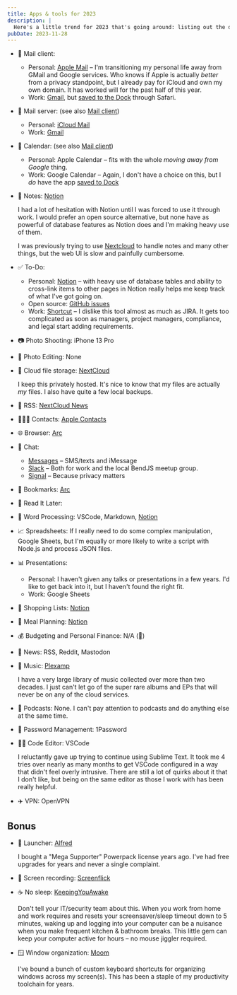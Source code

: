 ```yaml
---
title: Apps & tools for 2023
description: |
  Here's a little trend for 2023 that's going around: listing out the default apps (and tools!) that I've used in 2023.
pubDate: 2023-11-28
---
```


- <span id="mail">📨 Mail client:</span>
  - Personal: [Apple Mail](https://apps.apple.com/us/app/mail/id1108187098) – I'm transitioning my personal life away from GMail and Google services. Who knows if Apple is actually _better_ from a privacy standpoint, but I already pay for iCloud and own my own domain. It has worked will for the past half of this year.
  - Work: [Gmail](https://www.google.com/gmail/about/), but [saved to the Dock](https://support.apple.com/en-us/104996) through Safari.
- 📮 Mail server: (see also [Mail client](#mail))
  - Personal: [iCloud Mail](https://support.apple.com/guide/icloud/mail-on-icloudcom-overview-mm6b1a17e3/icloud)
  - Work: [Gmail](https://www.google.com/gmail/about/)
- 📆 Calendar: (see also [Mail client](#mail))
  - Personal: Apple Calendar – fits with the whole _moving away from Google_ thing.
  - Work: Google Calendar – Again, I don't have a choice on this, but I _do_ have the app [saved to Dock](https://support.apple.com/en-us/104996)
- <span id="notes">📝 Notes:</span> [Notion](https://notion.so)

  I had a lot of hesitation with Notion until I was forced to use it through work. I would prefer an open source alternative, but none have as powerful of database features as Notion does and I'm making heavy use of them.

  I was previously trying to use [Nextcloud](#cloud-files) to handle notes and many other things, but the web UI is slow and painfully cumbersome.

- ✅ To-Do:
  - Personal: [Notion](#notion) – with heavy use of database tables and ability to cross-link items to other pages in Notion really helps me keep track of what I've got going on.
  - Open source: [GitHub issues](https://github.com/paularmstrong)
  - Work: [Shortcut](https://www.shortcut.com/) – I dislike this tool almost as much as JIRA. It gets too complicated as soon as managers, project managers, compliance, and legal start adding requirements.
- 📷 Photo Shooting: iPhone 13 Pro
- 🎨 Photo Editing: None
- <span id="cloud-files">📁 Cloud file storage:</span> [NextCloud](https://nextcloud.com/)

  I keep this privately hosted. It's nice to know that my files are actually _my_ files. I also have quite a few local backups.

- 📖 RSS: [NextCloud News](https://github.com/nextcloud/news)
- 🙍🏻‍♂️ Contacts: [Apple Contacts](https://apps.apple.com/us/app/contacts/id1069512615)
- <span id="browser">🌐 Browser:</span> [Arc](https://arc.net/gift/628133c8)
- 💬 Chat:
  - [Messages](https://apps.apple.com/us/app/messages/id1146560473) – SMS/texts and iMessage
  - [Slack](https://slack.com) – Both for work and the local BendJS meetup group.
  - [Signal](https://www.signal.org/) – Because privacy matters
- 🔖 Bookmarks: [Arc](#browser)
- 📑 Read It Later:
- 📜 Word Processing: VSCode, Markdown, [Notion](#notes)
- 📈 Spreadsheets: If I really need to do some complex manipulation, Google Sheets, but I'm equally or more likely to write a script with Node.js and process JSON files.
- 📊 Presentations:
  - Personal: I haven't given any talks or presentations in a few years. I'd like to get back into it, but I haven't found the right fit.
  - Work: Google Sheets
- 🛒 Shopping Lists: [Notion](#notes)
- 🍴 Meal Planning: [Notion](#notes)
- 💰 Budgeting and Personal Finance: N/A (😬)
- 📰 News: RSS, Reddit, Mastodon
- 🎵 Music: [Plexamp](https://www.plex.tv/plexamp/)

  I have a very large library of music collected over more than two decades. I just can't let go of the super rare albums and EPs that will never be on any of the cloud services.

- 🎤 Podcasts: None. I can't pay attention to podcasts and do anything else at the same time.
- 🔐 Password Management: 1Password
- 🧑‍💻 Code Editor: VSCode

  I reluctantly gave up trying to continue using Sublime Text. It took me 4 tries over nearly as many months to get VSCode configured in a way that didn't feel overly intrusive. There are still a lot of quirks about it that I don't like, but being on the same editor as those I work with has been really helpful.

- ✈️ VPN: OpenVPN

## Bonus

- 🚀 Launcher: [Alfred](https://www.alfredapp.com/)

  I bought a "Mega Supporter" Powerpack license years ago. I've had free upgrades for years and never a single complaint.

- 🎥 Screen recording: [Screenflick](https://www.araelium.com/screenflick-mac-screen-recorder)

- ☕️ No sleep: [KeepingYouAwake](https://keepingyouawake.app/)

  Don't tell your IT/security team about this. When you work from home and work requires and resets your screensaver/sleep timeout down to 5 minutes, waking up and logging into your computer can be a nuisance when you make frequent kitchen & bathroom breaks. This little gem can keep your computer active for hours – no mouse jiggler required.

- 🪟 Window organization: [Moom](https://manytricks.com/moom/)

  I've bound a bunch of custom keyboard shortcuts for organizing windows across my screen(s). This has been a staple of my productivity toolchain for years.
